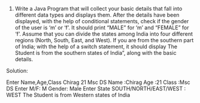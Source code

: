 1) Write a Java Program that will collect your basic details that fall into different data types and displays them.
After the details have been displayed, with the help of conditional statements, check if the gender of the user is 'm' or 'f'. It should print "MALE" for 'm' and "FEMALE" for 'f'.
Assume that you can divide the states among India into four different regions (North, South, East, and West). If you are from the southern part of India; with the help of a switch statement, it should display The Student is from the southern states of India", along with the basic details.


Solution: 

Enter Name,Age,Class
Chirag
21
Msc DS
Name :Chirag
Age :21
Class :Msc DS
Enter M/F:
M
Gender: Male
Enter  State SOUTH/NORTH/EAST/WEST :
WEST
The Student is from Western states of India